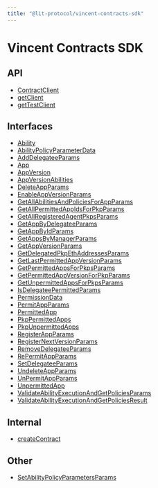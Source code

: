```yaml
---
title: "@lit-protocol/vincent-contracts-sdk"
---
```


# Vincent Contracts SDK

## API

- [ContractClient](./interfaces/ContractClient)
- [getClient](./functions/getClient)
- [getTestClient](./functions/getTestClient)

## Interfaces

- [Ability](./interfaces/Ability)
- [AbilityPolicyParameterData](./interfaces/AbilityPolicyParameterData)
- [AddDelegateeParams](./interfaces/AddDelegateeParams)
- [App](./interfaces/App)
- [AppVersion](./interfaces/AppVersion)
- [AppVersionAbilities](./interfaces/AppVersionAbilities)
- [DeleteAppParams](./interfaces/DeleteAppParams)
- [EnableAppVersionParams](./interfaces/EnableAppVersionParams)
- [GetAllAbilitiesAndPoliciesForAppParams](./interfaces/GetAllAbilitiesAndPoliciesForAppParams)
- [GetAllPermittedAppIdsForPkpParams](./interfaces/GetAllPermittedAppIdsForPkpParams)
- [GetAllRegisteredAgentPkpsParams](./interfaces/GetAllRegisteredAgentPkpsParams)
- [GetAppByDelegateeParams](./interfaces/GetAppByDelegateeParams)
- [GetAppByIdParams](./interfaces/GetAppByIdParams)
- [GetAppsByManagerParams](./interfaces/GetAppsByManagerParams)
- [GetAppVersionParams](./interfaces/GetAppVersionParams)
- [GetDelegatedPkpEthAddressesParams](./interfaces/GetDelegatedPkpEthAddressesParams)
- [GetLastPermittedAppVersionParams](./interfaces/GetLastPermittedAppVersionParams)
- [GetPermittedAppsForPkpsParams](./interfaces/GetPermittedAppsForPkpsParams)
- [GetPermittedAppVersionForPkpParams](./interfaces/GetPermittedAppVersionForPkpParams)
- [GetUnpermittedAppsForPkpsParams](./interfaces/GetUnpermittedAppsForPkpsParams)
- [IsDelegateePermittedParams](./interfaces/IsDelegateePermittedParams)
- [PermissionData](./interfaces/PermissionData)
- [PermitAppParams](./interfaces/PermitAppParams)
- [PermittedApp](./interfaces/PermittedApp)
- [PkpPermittedApps](./interfaces/PkpPermittedApps)
- [PkpUnpermittedApps](./interfaces/PkpUnpermittedApps)
- [RegisterAppParams](./interfaces/RegisterAppParams)
- [RegisterNextVersionParams](./interfaces/RegisterNextVersionParams)
- [RemoveDelegateeParams](./interfaces/RemoveDelegateeParams)
- [RePermitAppParams](./interfaces/RePermitAppParams)
- [SetDelegateeParams](./interfaces/SetDelegateeParams)
- [UndeleteAppParams](./interfaces/UndeleteAppParams)
- [UnPermitAppParams](./interfaces/UnPermitAppParams)
- [UnpermittedApp](./interfaces/UnpermittedApp)
- [ValidateAbilityExecutionAndGetPoliciesParams](./interfaces/ValidateAbilityExecutionAndGetPoliciesParams)
- [ValidateAbilityExecutionAndGetPoliciesResult](./interfaces/ValidateAbilityExecutionAndGetPoliciesResult)

## Internal

- [createContract](./functions/createContract)

## Other

- [SetAbilityPolicyParametersParams](./interfaces/SetAbilityPolicyParametersParams)

